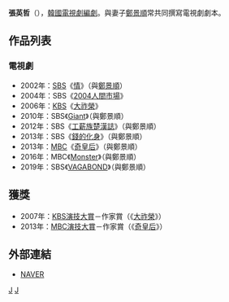 {{藝人
| 姓名     = 張英哲
| 類型     = 編劇
| 圖片     = 
| 圖片尺寸 = 
| 圖片簡介 = 
| 原名     = 
| 外文名   = 장영철
| 外文     = ko
| 羅馬拼音 = Jang Young Cheol
| 英文名   = 
| 綽號     = 
| 其他藝名 = 
| 國籍     = {{ROK}}
| 民族     = 
| 籍貫     = 
| 出生日期 = 
| 出生地點 = 
| 配偶 = {{marriage|[[鄭景順_(編劇)|鄭景順]]|2005}}
| 職業     = [[編劇|編劇]]
| 語言     = [[韓語|韓語]]
| 教育程度 = [[忠北大學|忠北大學]]韓國語言文學研究生
| 出身地   = 
| 出道作   = 
| 出道日期 = 1994年
| 代表作   = 《[[大祚榮_(電視劇)|大祚榮]]》<br/>《[[巨人_(韓國電視劇)|Giant]]》<br/>《[[工薪族楚漢誌|工薪族楚漢誌]]》<br/>《[[奇皇后_(電視劇)|奇皇后]]》
| 活躍年代 = 
}}

'''張英哲'''（{{lang-ko|'''장영철'''}}），[[韓國|韓國]][[電視劇|電視劇]][[編劇|編劇]]。與妻子[[鄭景順_(編劇)|鄭景順]]常共同撰寫電視劇劇本。

== 作品列表 ==
=== 電視劇 ===
*2002年：[[SBS_(韓國)|SBS]]《[[情_(電視劇)|情]]》（與[[鄭景順|鄭景順]]）
*2004年：SBS《[[2004人間市場|2004人間市場]]》
*2006年：[[韓國放送公社|KBS]]《[[大祚榮_(電視劇)|大祚榮]]》
*2010年：SBS《[[巨人_(韓國電視劇)|Giant]]》（與鄭景順）
*2012年：SBS《[[工薪族楚漢誌|工薪族楚漢誌]]》（與鄭景順）
*2013年：SBS《[[錢的化身|錢的化身]]》（與鄭景順）
*2013年：[[文化廣播_(韓國)|MBC]]《[[奇皇后_(電視劇)|奇皇后]]》（與鄭景順）
*2016年：MBC《[[Monster_(電視劇)|Monster]]》（與鄭景順）
*2019年：SBS《[[VAGABOND_(電視劇)|VAGABOND]]》（與鄭景順）

== 獲獎 ==
*2007年：[[KBS演技大賞|KBS演技大賞]]－作家賞（《[[大祚榮_(電視劇)|大祚榮]]》）
*2013年：[[MBC演技大賞|MBC演技大賞]]－作家賞（《[[奇皇后_(電視劇)|奇皇后]]》）

== 外部連結 ==
*[http://people.search.naver.com/search.naver?where=nexearch&sm=tab_ppn&query=%EB%93%9C%EB%9D%BC%EB%A7%88%EC%9E%91%EA%B0%80%EC%9E%A5%EC%98%81%EC%B2%A0&os=150888&ie=utf8&key=PeopleService NAVER] {{Wayback|url=http://people.search.naver.com/search.naver?where=nexearch&sm=tab_ppn&query=%EB%93%9C%EB%9D%BC%EB%A7%88%EC%9E%91%EA%B0%80%EC%9E%A5%EC%98%81%EC%B2%A0&os=150888&ie=utf8&key=PeopleService |date=20200328095120 }}{{ko}}
{{A Story}}
[[Category:韓國編劇|J]]
[[Category:張姓|J]]